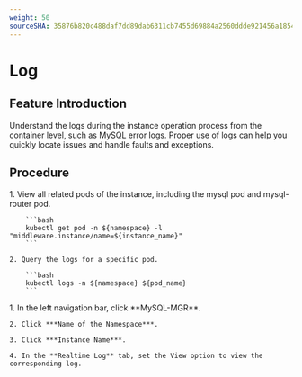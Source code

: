 ```yaml
---
weight: 50
sourceSHA: 35876b820c488daf7dd89dab6311cb7455d69884a2560ddde921456a1854beec
---
```


# Log

## Feature Introduction

Understand the logs during the instance operation process from the container level, such as MySQL error logs. Proper use of logs can help you quickly locate issues and handle faults and exceptions.

## Procedure

<Tabs>
  <Tab label="CLI">
    1. View all related pods of the instance, including the mysql pod and mysql-router pod.

        ```bash
        kubectl get pod -n ${namespace} -l "middleware.instance/name=${instance_name}"
        ```

    2. Query the logs for a specific pod.

        ```bash
        kubectl logs -n ${namespace} ${pod_name}
        ```
  </Tab>

  <Tab label="Web Console">
    1. In the left navigation bar, click **MySQL-MGR**.

    2. Click ***Name of the Namespace***.

    3. Click ***Instance Name***.

    4. In the **Realtime Log** tab, set the View option to view the corresponding log.
  </Tab>
</Tabs>
